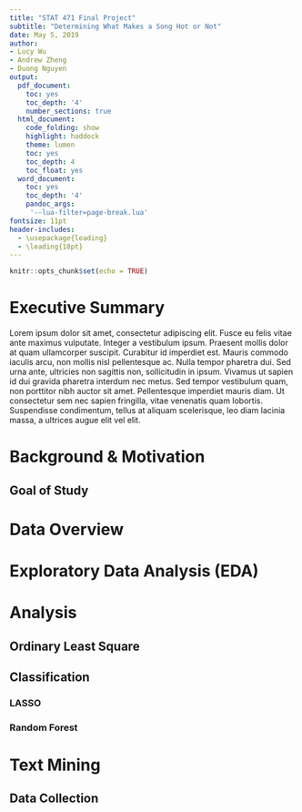 ```yaml
---
title: "STAT 471 Final Project"
subtitle: "Determining What Makes a Song Hot or Not"
date: May 5, 2019
author:
- Lucy Wu
- Andrew Zheng
- Duong Nguyen
output:
  pdf_document:
    toc: yes
    toc_depth: '4'
    number_sections: true
  html_document:
    code_folding: show
    highlight: haddock
    theme: lumen
    toc: yes
    toc_depth: 4
    toc_float: yes
  word_document:
    toc: yes
    toc_depth: '4'
    pandoc_args:
     '--lua-filter=page-break.lua'
fontsize: 11pt
header-includes:
  - \usepackage{leading}
  - \leading{18pt}
---
```


\newpage

```r
knitr::opts_chunk$set(echo = TRUE)
```

# Executive Summary

Lorem ipsum dolor sit amet, consectetur adipiscing elit. Fusce eu felis vitae ante maximus vulputate. Integer a vestibulum ipsum. Praesent mollis dolor at quam ullamcorper suscipit. Curabitur id imperdiet est. Mauris commodo iaculis arcu, non mollis nisl pellentesque ac. Nulla tempor pharetra dui. Sed urna ante, ultricies non sagittis non, sollicitudin in ipsum. Vivamus ut sapien id dui gravida pharetra interdum nec metus. Sed tempor vestibulum quam, non porttitor nibh auctor sit amet. Pellentesque imperdiet mauris diam. Ut consectetur sem nec sapien fringilla, vitae venenatis quam lobortis. Suspendisse condimentum, tellus at aliquam scelerisque, leo diam lacinia massa, a ultrices augue elit vel elit.

# Background & Motivation

## Goal of Study

# Data Overview

# Exploratory Data Analysis (EDA)

# Analysis 

## Ordinary Least Square

## Classification

### LASSO

### Random Forest

# Text Mining

## Data Collection

## 





